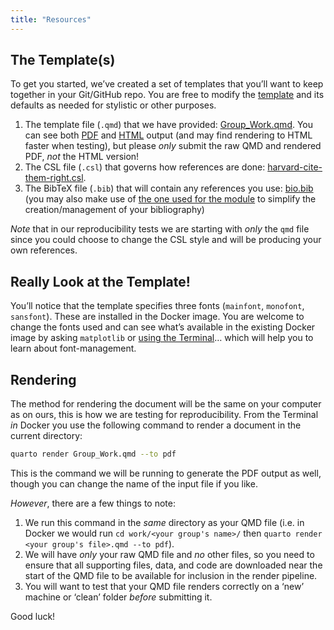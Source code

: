 ```yaml
---
title: "Resources"
---
```


## The Template(s)

To get you started, we've created a set of templates that you'll want to keep together in your Git/GitHub repo. You are free to modify the [template](https://github.com/jreades/fsds/blob/master/assessments/Group_Work.qmd) and its defaults as needed for stylistic or other purposes. 

1. The template file (`.qmd`) that we have provided: [Group_Work.qmd](https://github.com/jreades/fsds/blob/master/assessments/Group_Work.qmd). You can see both [PDF](Group_Work.pdf) and [HTML](Group_Work.html) output (and may find rendering to HTML faster when testing), but please *only* submit the raw QMD and rendered PDF, *not* the HTML version!
2. The CSL file (`.csl`) that governs how references are done: [harvard-cite-them-right.csl](https://github.com/jreades/fsds/blob/master/assessments/harvard-cite-them-right.csl).
3. The BibTeX file (`.bib`) that will contain any references you use: [bio.bib](https://github.com/jreades/fsds/blob/master/assessments/bio.bib) (you may also make use of [the one used for the module](https://github.com/jreades/fsds/blob/master/ref/Readings.bib) to simplify the creation/management of your bibliography)

*Note* that in our reproducibility tests we are starting with *only* the `qmd` file since you could choose to change the CSL style and will be producing your own references.

:::{.callout-note}
## Really Look at the Template!

You'll notice that the template specifies three fonts (`mainfont`, `monofont`, `sansfont`). These are installed in the Docker image. You are welcome to change the fonts used and can see what's available in the existing Docker image by asking `matplotlib` or [using the Terminal](https://askubuntu.com/questions/552979/how-can-i-determine-which-fonts-are-installed-from-the-command-line-and-what-is)... which will help you to learn about font-management. 

:::

## Rendering

The method for rendering the document will be the same on your computer as on ours, this is how we are testing for reproducibility. From the Terminal *in* Docker you use the following command to render a document in the current directory:

```bash
quarto render Group_Work.qmd --to pdf 
```

This is the command we will be running to generate the PDF output as well, though you can change the name of the input file if you like.

*However*, there are a few things to note:

1. We run this command in the *same* directory as your QMD file (i.e. in Docker we would run `cd work/<your group's name>/` then `quarto render <your group's file>.qmd --to pdf `).
2. We will have *only* your raw QMD file and *no* other files, so you need to ensure that all supporting files, data, and code are downloaded near the start of the QMD file to be available for inclusion in the render pipeline.
3. You will want to test that your QMD file renders correctly on a 'new' machine or 'clean' folder *before* submitting it.

Good luck!